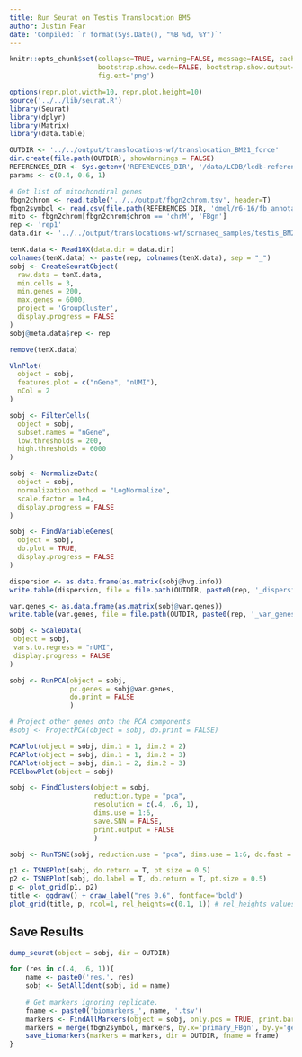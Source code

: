 ```yaml
---
title: Run Seurat on Testis Translocation BM5
author: Justin Fear
date: 'Compiled: `r format(Sys.Date(), "%B %d, %Y")`'
---
```


```r
knitr::opts_chunk$set(collapse=TRUE, warning=FALSE, message=FALSE, cache.lazy=FALSE,
                      bootstrap.show.code=FALSE, bootstrap.show.output=FALSE,
                      fig.ext='png')
```

```r
options(repr.plot.width=10, repr.plot.height=10)
source('../../lib/seurat.R')
library(Seurat)
library(dplyr)
library(Matrix)
library(data.table)

OUTDIR <- '../../output/translocations-wf/translocation_BM21_force'
dir.create(file.path(OUTDIR), showWarnings = FALSE)
REFERENCES_DIR <- Sys.getenv('REFERENCES_DIR', '/data/LCDB/lcdb-references')
params <- c(0.4, 0.6, 1)

# Get list of mitochondiral genes
fbgn2chrom <- read.table('../../output/fbgn2chrom.tsv', header=T)
fbgn2symbol <- read.csv(file.path(REFERENCES_DIR, 'dmel/r6-16/fb_annotation/dmel_r6-16.fb_annotation'), header=T, sep = '\t')[, c('gene_symbol', 'primary_FBgn')]
mito <- fbgn2chrom[fbgn2chrom$chrom == 'chrM', 'FBgn']
rep <- 'rep1'
data.dir <- '../../output/translocations-wf/scrnaseq_samples/testis_BM21_force/outs/filtered_gene_bc_matrices/dm6.16'
```

```r
tenX.data <- Read10X(data.dir = data.dir)
colnames(tenX.data) <- paste(rep, colnames(tenX.data), sep = "_")
sobj <- CreateSeuratObject(
  raw.data = tenX.data,
  min.cells = 3,
  min.genes = 200,
  max.genes = 6000,
  project = 'GroupCluster',
  display.progress = FALSE
)
sobj@meta.data$rep <- rep

remove(tenX.data)

VlnPlot(
  object = sobj,
  features.plot = c("nGene", "nUMI"),
  nCol = 2
)
```

```r
sobj <- FilterCells(
  object = sobj,
  subset.names = "nGene",
  low.thresholds = 200,
  high.thresholds = 6000
)
```

```r
sobj <- NormalizeData(
  object = sobj,
  normalization.method = "LogNormalize",
  scale.factor = 1e4,
  display.progress = FALSE
)
```

```r
sobj <- FindVariableGenes(
  object = sobj,
  do.plot = TRUE,
  display.progress = FALSE
)

dispersion <- as.data.frame(as.matrix(sobj@hvg.info))
write.table(dispersion, file = file.path(OUTDIR, paste0(rep, '_dispersion.tsv')), quote = FALSE, sep = "\t", row.names = TRUE, col.names = TRUE)

var.genes <- as.data.frame(as.matrix(sobj@var.genes))
write.table(var.genes, file = file.path(OUTDIR, paste0(rep, '_var_genes.tsv')), quote = FALSE, sep = "\t", row.names = TRUE, col.names = TRUE)

```

```r
sobj <- ScaleData(
 object = sobj,
 vars.to.regress = "nUMI",
 display.progress = FALSE
)
```


```r
sobj <- RunPCA(object = sobj, 
               pc.genes = sobj@var.genes, 
               do.print = FALSE 
               )

# Project other genes onto the PCA components
#sobj <- ProjectPCA(object = sobj, do.print = FALSE)

PCAPlot(object = sobj, dim.1 = 1, dim.2 = 2)
PCAPlot(object = sobj, dim.1 = 1, dim.2 = 3)
PCAPlot(object = sobj, dim.1 = 2, dim.2 = 3)
PCElbowPlot(object = sobj)
```

```r
sobj <- FindClusters(object = sobj, 
                     reduction.type = "pca", 
                     resolution = c(.4, .6, 1),
                     dims.use = 1:6, 
                     save.SNN = FALSE, 
                     print.output = FALSE
                     )
```

```r
sobj <- RunTSNE(sobj, reduction.use = "pca", dims.use = 1:6, do.fast = TRUE)

p1 <- TSNEPlot(sobj, do.return = T, pt.size = 0.5)
p2 <- TSNEPlot(sobj, do.label = T, do.return = T, pt.size = 0.5)
p <- plot_grid(p1, p2)
title <- ggdraw() + draw_label("res 0.6", fontface='bold')
plot_grid(title, p, ncol=1, rel_heights=c(0.1, 1)) # rel_heights values control title margins
```

## Save Results
```r
dump_seurat(object = sobj, dir = OUTDIR)
```

```r
for (res in c(.4, .6, 1)){
    name <- paste0('res.', res)
    sobj <- SetAllIdent(sobj, id = name)
    
    # Get markers ignoring replicate.
    fname <- paste0('biomarkers_', name, '.tsv')
    markers <- FindAllMarkers(object = sobj, only.pos = TRUE, print.bar = FALSE)
    markers = merge(fbgn2symbol, markers, by.x='primary_FBgn', by.y='gene', all.y=T)
    save_biomarkers(markers = markers, dir = OUTDIR, fname = fname)
}
```
